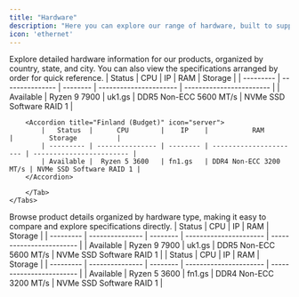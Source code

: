 ```yaml
---
title: "Hardware"
description: "Here you can explore our range of hardware, built to support our products and make them work better for you."
icon: 'ethernet'
---
```


<Tabs>
  <Tab title="Region Based" icon="earth-americas">
    Explore detailed hardware information for our products, organized by country, state, and city. You can also view the specifications arranged by order for quick reference.
    <Tabs>
        <Tab title="Europe" icon="ufo">
        <Accordion title="United Kingdom (Premium)" icon="server">
            |   Status  |      CPU        |    IP    |           RAM          |         Storage          |
            | --------- | --------------- | -------- | ---------------------- | ------------------------ |
            | Available |  Ryzen 9 7900   | uk1.gs   | DDR5 Non-ECC 5600 MT/s | NVMe SSD Software RAID 1 |
        </Accordion>

        <Accordion title="Finland (Budget)" icon="server">
            |   Status  |      CPU        |    IP    |           RAM          |         Storage          |
            | --------- | --------------- | -------- | ---------------------- | ------------------------ |
            | Available |  Ryzen 5 3600   | fn1.gs   | DDR4 Non-ECC 3200 MT/s | NVMe SSD Software RAID 1 |
        </Accordion>
        
        </Tab>
    </Tabs>
  </Tab>
  <Tab title="Hardware Based" icon="plug-circle-bolt">
    Browse product details organized by hardware type, making it easy to compare and explore specifications directly.
    <Steps>
        <Step title="High-End Hardwares" icon="atom-simple">
            <Accordion title="United Kingdom (Premium)" icon="server">
            |   Status  |      CPU        |    IP    |           RAM          |         Storage          |
            | --------- | --------------- | -------- | ---------------------- | ------------------------ |
            | Available |  Ryzen 9 7900   | uk1.gs   | DDR5 Non-ECC 5600 MT/s | NVMe SSD Software RAID 1 |
            </Accordion>
        </Step>
        <Step title="Low-End Hardwares" icon="atom-simple">
            <Accordion title="Finland (Budget)" icon="server">
            |   Status  |      CPU        |    IP    |           RAM          |         Storage          |
            | --------- | --------------- | -------- | ---------------------- | ------------------------ |
            | Available |  Ryzen 5 3600   | fn1.gs   | DDR4 Non-ECC 3200 MT/s | NVMe SSD Software RAID 1 |
            </Accordion>
        </Step>
    </Steps>
  </Tab>
</Tabs>